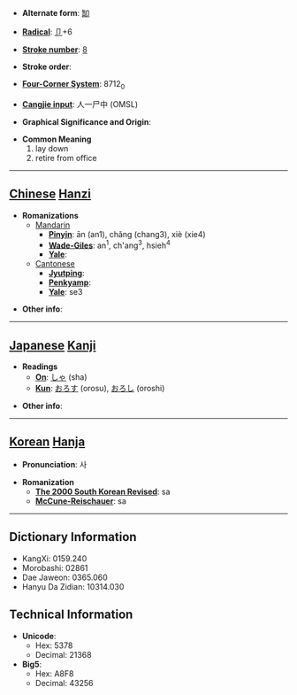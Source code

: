 * '''Alternate form''': [[缷]]

* '''[[Wiktionary:Chinese radical index| Radical]]''': [[Wiktionary:Chinese radical index 卩|卩]]+6

* '''[[Wiktionary:Chinese total strokes index|Stroke number]]''': [[Wiktionary:Chinese total strokes index 8|8]]

* '''Stroke order''': 

* '''[[Wiktionary:Chinese four corner index|Four-Corner System]]''': 8712<sub>0</sub>

* '''[[Wiktionary:Chinese Cangjie index|Cangjie input]]''': 人一尸中 (OMSL)

* '''Graphical Significance and Origin''': 

* '''Common Meaning'''
*#lay down
*# retire from office


----

== [[Chinese]] [[Hanzi]] ==

* '''Romanizations'''
** [[Mandarin]]
*** '''[[Pinyin]]''': ān (an1), chǎng (chang3), xiè (xie4)
*** '''[[Wade-Giles]]''': an<sup>1</sup>, ch'ang<sup>3</sup>, hsieh<sup>4</sup>
*** '''[[Yale]]''': 
**[[Cantonese]]
***'''[[Jyutping]]''':
***'''[[Penkyamp]]''': 
***'''[[Yale]]''': se3

* '''Other info''': 

----

== [[Japanese]] [[Kanji]] ==

* '''Readings'''
** '''[[On]]''': [[しゃ]] (sha)
** '''[[Kun]]''': [[おろす]] (orosu), [[おろし]] (oroshi)

* '''Other info''':  

----

== [[Korean]] [[Hanja]] ==

* '''Pronunciation''': 사

* '''Romanization'''
** '''[[The 2000 South Korean Revised Romanization|The 2000 South Korean Revised]]''': sa
** '''[[McCune-Reischauer]]''': sa

----

== Dictionary Information ==

* KangXi: 0159.240
* Morobashi: 02861
* Dae Jaweon: 0365.060
* Hanyu Da Zidian: 10314.030

== Technical Information ==

* '''Unicode''':
** Hex: 5378
** Decimal: 21368
* '''Big5''':
** Hex: A8F8
** Decimal: 43256